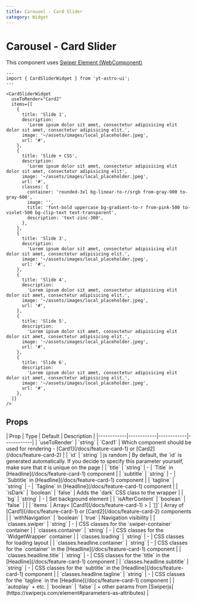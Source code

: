 ```yaml
---
title: Carousel - Card Slider
category: Widget
---
```



# Carousel - Card Slider

This component uses [Swiper Element (WebComponent)](https://swiperjs.com/element)

<Demo title="">
  <WidgetCardSlider
    vie={Card2}
    items={[
      {
        title: 'Slide 1',
        description:
          'Lorem ipsum dolor sit amet, consectetur adipisicing elit dolor sit amet, consectetur adipisicing elit.',
        image: '~/assets/images/local_placeholder.jpeg',
        url: '#',
      },
      {
        title: 'Slide + CSS',
        description:
          'Lorem ipsum dolor sit amet, consectetur adipisicing elit dolor sit amet, consectetur adipisicing elit',
        image: '~/assets/images/local_placeholder.jpeg',
        url: '#',
        classes: {
          container: 'rounded-3xl bg-linear-to-r/srgb from-gray-900 to-gray-600',
          image: '',
          title: 'font-bold uppercase bg-gradient-to-r from-pink-500 to-violet-500 bg-clip-text text-transparent',
          description: 'text-zinc-300',
        },
      },
      {
        title: 'Slide 3',
        description:
          'Lorem ipsum dolor sit amet, consectetur adipisicing elit dolor sit amet, consectetur adipisicing elit.',
        image: '~/assets/images/local_placeholder.jpeg',
        url: '#',
      },
      {
        title: 'Slide 4',
        description:
          'Lorem ipsum dolor sit amet, consectetur adipisicing elit dolor sit amet, consectetur adipisicing elit.',
        image: '~/assets/images/local_placeholder.jpeg',
        url: '#',
      },
      {
        title: 'Slide 5',
        description:
          'Lorem ipsum dolor sit amet, consectetur adipisicing elit dolor sit amet, consectetur adipisicing elit.',
        image: '~/assets/images/local_placeholder.jpeg',
        url: '#',
      },
      {
        title: 'Slide 6',
        description:
          'Lorem ipsum dolor sit amet, consectetur adipisicing elit dolor sit amet, consectetur adipisicing elit.',
        image: '~/assets/images/local_placeholder.jpeg',
        url: '#',
      },
    ]}
  />
</Demo>

```astro
---
import { CardSliderWidget } from 'yt-astro-ui';
---

<CardSliderWidget
  useToRender="Card2"
  items={[
    {
      title: 'Slide 1',
      description:
        'Lorem ipsum dolor sit amet, consectetur adipisicing elit dolor sit amet, consectetur adipisicing elit.',
      image: '~/assets/images/local_placeholder.jpeg',
      url: '#',
    },
    {
      title: 'Slide + CSS',
      description:
        'Lorem ipsum dolor sit amet, consectetur adipisicing elit dolor sit amet, consectetur adipisicing elit',
      image: '~/assets/images/local_placeholder.jpeg',
      url: '#',
      classes: {
        container: 'rounded-3xl bg-linear-to-r/srgb from-gray-900 to-gray-600',
        image: '',
        title: 'font-bold uppercase bg-gradient-to-r from-pink-500 to-violet-500 bg-clip-text text-transparent',
        description: 'text-zinc-300',
      },
    },
    {
      title: 'Slide 3',
      description:
        'Lorem ipsum dolor sit amet, consectetur adipisicing elit dolor sit amet, consectetur adipisicing elit.',
      image: '~/assets/images/local_placeholder.jpeg',
      url: '#',
    },
    {
      title: 'Slide 4',
      description:
        'Lorem ipsum dolor sit amet, consectetur adipisicing elit dolor sit amet, consectetur adipisicing elit.',
      image: '~/assets/images/local_placeholder.jpeg',
      url: '#',
    },
    {
      title: 'Slide 5',
      description:
        'Lorem ipsum dolor sit amet, consectetur adipisicing elit dolor sit amet, consectetur adipisicing elit.',
      image: '~/assets/images/local_placeholder.jpeg',
      url: '#',
    },
    {
      title: 'Slide 6',
      description:
        'Lorem ipsum dolor sit amet, consectetur adipisicing elit dolor sit amet, consectetur adipisicing elit.',
      image: '~/assets/images/local_placeholder.jpeg',
      url: '#',
    },
  ]}
/>
```

## Props

<div className="overflow-x-auto">
  | Prop | Type | Default | Description |
  |------------|------------|------------|------------|
  | `useToRender` | `string` | `Card1` | Which component should be used for rendering - [Card1](/docs/feature-card-1) or [Card2](/docs/feature-card-2) |
  | `id` | `string` | js random | By default, the `id` is generated automatically. If you decide to specify this parameter yourself, make sure that it is unique on the page |
  | `title` | `string` | - | `Title` in [Headline](/docs/feature-card-1) component |
  | `subtitle` | `string` | - | `Subtitle` in [Headline](/docs/feature-card-1) component |
  | `tagline` | `string` | - | `Tagline` in [Headline](/docs/feature-card-1) component |
  | `isDark` | `boolean` | `false` | Adds the `dark` CSS class to the wrapper |
  | `bg` | `string` | - | Set background element |
  | `isAfterContent` | `boolean` | `false` |  |
  | `items` | Array< [Card1](/docs/feature-card-1) > | `[]` | Array of [Card1](/docs/feature-card-1) or [Card2](/docs/feature-card-2) components |
  | `withNavigation` | `boolean` | `true` | Navigation visibility |
  | `classes.swiper` | `string` | - | CSS classes for the `swiper-container` container |
  | `classes.container` | `string` | - | CSS classes for the `WidgetWrapper` container |
  | `classes.loading` | `string` | - | CSS classes for loading layout |
  | `classes.headline.container` | `string` | - | CSS classes for the `container` in the [Headline](/docs/feature-card-1) component |
  | `classes.headline.title` | `string` | - | CSS classes for the `title` in the [Headline](/docs/feature-card-1) component |
  | `classes.headline.subtitle` | `string` | - | CSS classes for the `subtitle` in the [Headline](/docs/feature-card-1) component |
  | `classes.headline.tagline` | `string` | - | CSS classes for the `tagline` in the [Headline](/docs/feature-card-1) component |
  | `autoplay` + etc. | `boolean` | `false` | + other params from [Swiperjs](https://swiperjs.com/element#parameters-as-attributes) |
</div>
